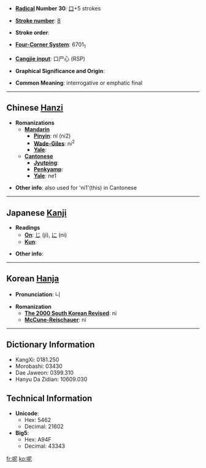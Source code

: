 * '''[[Wiktionary:Chinese radical index| Radical]] Number 30''': [[Wiktionary:Chinese radical index 口|口]]+5 strokes

* '''[[Wiktionary:Chinese total strokes index|Stroke number]]''': [[Wiktionary:Chinese total strokes index 8|8]]

* '''Stroke order''': 

* '''[[Wiktionary:Chinese four corner index|Four-Corner System]]''': 6701<sub>1</sub>

* '''[[Wiktionary:Chinese Cangjie index|Cangjie input]]''': 口尸心 (RSP)

* '''Graphical Significance and Origin''': 

* '''Common Meaning''': interrogative or emphatic final

----

== Chinese [[Hanzi]] ==

* '''Romanizations'''
** '''[[Mandarin]]'''
*** '''[[Pinyin]]''': ní (ni2)
*** '''[[Wade-Giles]]''': ni<sup>2</sup>
*** '''[[Yale]]''': 
** '''[[Cantonese]]'''
*** '''[[Jyutping]]''':
*** '''[[Penkyamp]]''': 
*** '''[[Yale]]''': ne1

* '''Other info''': also used for 'ni1'(this) in Cantonese

----

== Japanese [[Kanji]] ==

* '''Readings'''
** '''[[On]]''': [[じ]] (ji), [[に]] (ni)
** '''[[Kun]]''': 

* '''Other info''':  

----

== Korean [[Hanja]] ==

* '''Pronunciation''': 니

* '''Romanization'''
** '''[[The 2000 South Korean Revised Romanization|The 2000 South Korean Revised]]''': ni
** '''[[McCune-Reischauer]]''': ni

----

== Dictionary Information ==

* KangXi: 0181.250
* Morobashi: 03430
* Dae Jaweon: 0399.310
* Hanyu Da Zidian: 10609.030

== Technical Information ==

* '''Unicode''':
** Hex: 5462
** Decimal: 21602
* '''Big5''':
** Hex: A94F
** Decimal: 43343

[[fr:呢]]
[[ko:呢]]